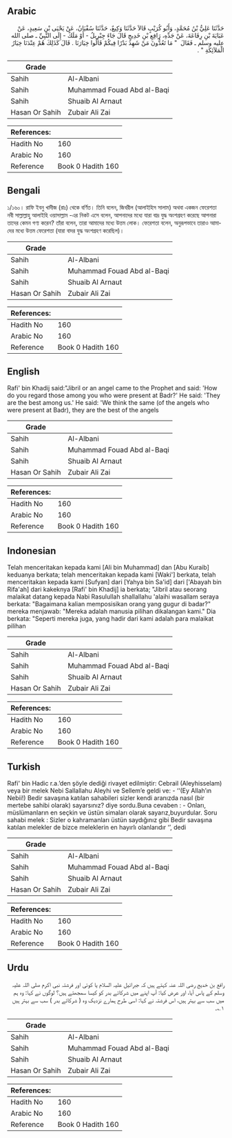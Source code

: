## Arabic


<div dir="rtl" lang="ar" style={{fontSize:'larger',backgroundColor:'#f8f9fa',padding:20}}>
حَدَّثَنَا عَلِيُّ بْنُ مُحَمَّدٍ، وَأَبُو كُرَيْبٍ قَالاَ حَدَّثَنَا وَكِيعٌ، حَدَّثَنَا سُفْيَانُ، عَنْ يَحْيَى بْنِ سَعِيدٍ، عَنْ عَبَايَةَ بْنِ رِفَاعَةَ، عَنْ جَدِّهِ، رَافِعِ بْنِ خَدِيجٍ قَالَ جَاءَ جِبْرِيلُ - أَوْ مَلَكٌ - إِلَى النَّبِيِّ ـ صلى الله عليه وسلم ـ فَقَالَ ‏ "‏ مَا تَعُدُّونَ مَنْ شَهِدَ بَدْرًا فِيكُمْ قَالُوا خِيَارَنَا ‏.‏ قَالَ كَذَلِكَ هُمْ عِنْدَنَا خِيَارُ الْمَلاَئِكَةِ ‏"‏ ‏.‏
</div>
<div style={{backgroundColor:'#f8f9fa',padding:20, marginBottom: 10}}><table> <thead> <tr> <th>Grade</th> <th></th> </tr> </thead> <tbody> <tr><td>Sahih</td><td>Al-Albani</td></tr><tr><td>Sahih</td><td>Muhammad Fouad Abd al-Baqi</td></tr><tr><td>Sahih</td><td>Shuaib Al Arnaut</td></tr><tr><td>Hasan Or Sahih</td><td>Zubair Ali Zai</td></tr></tbody></table><table> <thead> <tr> <th>References:</th> <th></th> </tr> </thead> <tbody><tr><td>Hadith No</td><td>160</td></tr><tr><td>Arabic No</td><td>160</td></tr><tr><td>Reference</td><td>Book 0 Hadith 160</td></tr></tbody></table></div>

## Bengali


<div dir="ltr" lang="bn" style={{fontSize:'larger',backgroundColor:'#f8f9fa',padding:20}}>
১/১৬০। রাফি ইবনু খাদীজ (রাঃ) থেকে বর্ণিত। তিনি বলেন, জিবরীল (আলাইহিস সালাম) অথবা একজন ফেরেশতা নবী সাল্লাল্লাহু আলাইহি ওয়াসাল্লাম -এর নিকট এসে বলেন, আপনাদের মধ্যে যারা বাদ্র যুদ্ধ অংশগ্রহণ করেছে আপনারা তাদের কেমন গণ্য করেন? তাঁরা বলেন, তারা আমাদের মধ্যে উত্তম লোক। ফেরেশতা বলেন, অনুরূপভাবে তারাও আমাদের মধ্যে উত্তম ফেরেশতা (যারা বাদর যুদ্ধ অংশগ্রহণ করেছিল)।
</div>
<div style={{backgroundColor:'#f8f9fa',padding:20, marginBottom: 10}}><table> <thead> <tr> <th>Grade</th> <th></th> </tr> </thead> <tbody> <tr><td>Sahih</td><td>Al-Albani</td></tr><tr><td>Sahih</td><td>Muhammad Fouad Abd al-Baqi</td></tr><tr><td>Sahih</td><td>Shuaib Al Arnaut</td></tr><tr><td>Hasan Or Sahih</td><td>Zubair Ali Zai</td></tr></tbody></table><table> <thead> <tr> <th>References:</th> <th></th> </tr> </thead> <tbody><tr><td>Hadith No</td><td>160</td></tr><tr><td>Arabic No</td><td>160</td></tr><tr><td>Reference</td><td>Book 0 Hadith 160</td></tr></tbody></table></div>

## English


<div dir="ltr" lang="en" style={{fontSize:'larger',backgroundColor:'#f8f9fa',padding:20}}>
Rafi' bin Khadij said:"Jibril or an angel came to the Prophet and said: 'How do you regard those among you who were present at Badr?' He said: 'They are the best among us.' He said: 'We think the same (of the angels who were present at Badr), they are the best of the angels
</div>
<div style={{backgroundColor:'#f8f9fa',padding:20, marginBottom: 10}}><table> <thead> <tr> <th>Grade</th> <th></th> </tr> </thead> <tbody> <tr><td>Sahih</td><td>Al-Albani</td></tr><tr><td>Sahih</td><td>Muhammad Fouad Abd al-Baqi</td></tr><tr><td>Sahih</td><td>Shuaib Al Arnaut</td></tr><tr><td>Hasan Or Sahih</td><td>Zubair Ali Zai</td></tr></tbody></table><table> <thead> <tr> <th>References:</th> <th></th> </tr> </thead> <tbody><tr><td>Hadith No</td><td>160</td></tr><tr><td>Arabic No</td><td>160</td></tr><tr><td>Reference</td><td>Book 0 Hadith 160</td></tr></tbody></table></div>

## Indonesian


<div dir="ltr" lang="id" style={{fontSize:'larger',backgroundColor:'#f8f9fa',padding:20}}>
Telah menceritakan kepada kami [Ali bin Muhammad] dan [Abu Kuraib] keduanya berkata; telah menceritakan kepada kami [Waki'] berkata, telah menceritakan kepada kami [Sufyan] dari [Yahya bin Sa'id] dari ['Abayah bin Rifa'ah] dari kakeknya [Rafi' bin Khadij] ia berkata; "Jibril atau seorang malaikat datang kepada Nabi Rasulullah shallallahu 'alaihi wasallam seraya berkata: "Bagaimana kalian memposisikan orang yang gugur di badar?" mereka menjawab: "Mereka adalah manusia pilihan dikalangan kami." Dia berkata: "Seperti mereka juga, yang hadir dari kami adalah para malaikat pilihan
</div>
<div style={{backgroundColor:'#f8f9fa',padding:20, marginBottom: 10}}><table> <thead> <tr> <th>Grade</th> <th></th> </tr> </thead> <tbody> <tr><td>Sahih</td><td>Al-Albani</td></tr><tr><td>Sahih</td><td>Muhammad Fouad Abd al-Baqi</td></tr><tr><td>Sahih</td><td>Shuaib Al Arnaut</td></tr><tr><td>Hasan Or Sahih</td><td>Zubair Ali Zai</td></tr></tbody></table><table> <thead> <tr> <th>References:</th> <th></th> </tr> </thead> <tbody><tr><td>Hadith No</td><td>160</td></tr><tr><td>Arabic No</td><td>160</td></tr><tr><td>Reference</td><td>Book 0 Hadith 160</td></tr></tbody></table></div>

## Turkish


<div dir="ltr" lang="tr" style={{fontSize:'larger',backgroundColor:'#f8f9fa',padding:20}}>
Rafi' bin Hadic r.a.’den şöyle dediği rivayet edilmiştir: Cebrail (Aleyhisselam) veya bir melek Nebi Sallallahu Aleyhi ve Sellem’e geldi ve: - ‘‘(Ey Allah’ın Nebii!) Bedir savaşına katılan sahabileri sizler kendi aranızda nasıl (bir mertebe sahibi olarak) sayarsınız? diye sordu.Buna cevaben : - Onları, müslümanların en seçkin ve üstün simaları olarak sayarız,buyurdular. Soru sahabi melek : Sizler o kahramanları üstün saydığınız gibi Bedir savaşına katılan melekler de bizce meleklerin en hayırlı olanlarıdır ‘’, dedi
</div>
<div style={{backgroundColor:'#f8f9fa',padding:20, marginBottom: 10}}><table> <thead> <tr> <th>Grade</th> <th></th> </tr> </thead> <tbody> <tr><td>Sahih</td><td>Al-Albani</td></tr><tr><td>Sahih</td><td>Muhammad Fouad Abd al-Baqi</td></tr><tr><td>Sahih</td><td>Shuaib Al Arnaut</td></tr><tr><td>Hasan Or Sahih</td><td>Zubair Ali Zai</td></tr></tbody></table><table> <thead> <tr> <th>References:</th> <th></th> </tr> </thead> <tbody><tr><td>Hadith No</td><td>160</td></tr><tr><td>Arabic No</td><td>160</td></tr><tr><td>Reference</td><td>Book 0 Hadith 160</td></tr></tbody></table></div>

## Urdu


<div dir="rtl" lang="ur" style={{fontSize:'larger',backgroundColor:'#f8f9fa',padding:20}}>
رافع بن خدیج رضی اللہ عنہ کہتے ہیں کہ جبرائیل علیہ السلام یا کوئی اور فرشتہ نبی اکرم صلی اللہ علیہ وسلم کے پاس آیا، اور عرض کیا: آپ اپنے میں شرکائے بدر کو کیسا سمجھتے ہیں؟ لوگوں نے کہا: وہ ہم میں سب سے بہتر ہیں، اس فرشتہ نے کہا: اسی طرح ہمارے نزدیک وہ ( شرکائے بدر ) سب سے بہتر ہیں ۱؎۔
</div>
<div style={{backgroundColor:'#f8f9fa',padding:20, marginBottom: 10}}><table> <thead> <tr> <th>Grade</th> <th></th> </tr> </thead> <tbody> <tr><td>Sahih</td><td>Al-Albani</td></tr><tr><td>Sahih</td><td>Muhammad Fouad Abd al-Baqi</td></tr><tr><td>Sahih</td><td>Shuaib Al Arnaut</td></tr><tr><td>Hasan Or Sahih</td><td>Zubair Ali Zai</td></tr></tbody></table><table> <thead> <tr> <th>References:</th> <th></th> </tr> </thead> <tbody><tr><td>Hadith No</td><td>160</td></tr><tr><td>Arabic No</td><td>160</td></tr><tr><td>Reference</td><td>Book 0 Hadith 160</td></tr></tbody></table></div>